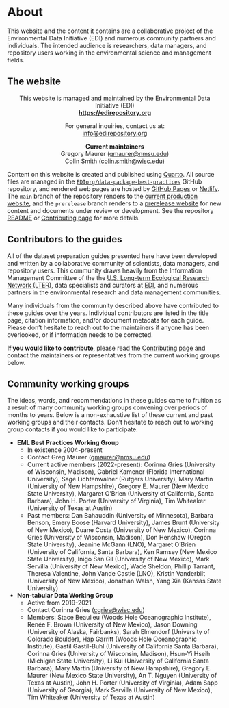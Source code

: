 # About {.unnumbered}

This website and the content it contains are a collaborative project of the Environmental Data Initiative (EDI) and numerous community partners and individuals. The intended audience is researchers, data managers, and repository users working in the environmental science and management fields.

## The website

::: {style='text-align:center;'}

This website is managed and maintained by the Environmental Data Initiative (EDI)  
**<https://edirepository.org>**

For general inquiries, contact us at:  
<info@edirepository.org>

**Current maintainers**  
Gregory Maurer (<gmaurer@nmsu.edu>)  
Colin Smith (<colin.smith@wisc.edu>)

:::

Content on this website is created and published using [Quarto](https://quarto.org/). All source files are managed in the [`EDIorg/data-package-best-practices`](https://github.com/EDIorg/data-package-best-practices) GitHub repository, and rendered web pages are hosted by [GitHub Pages](https://pages.github.com) or [Netlify](https://netlify.app). The `main` branch of the repository renders to the [current production website](https://ediorg.github.io/data-package-best-practices/), and the `prerelease` branch renders to a [prerelease website](https://prerelease-edi-docs.netlify.app/) for new content and documents under review or development.  See the repository [README](https://github.com/EDIorg/data-package-best-practices) or [Contributing page](contributing.qmd) for more details.


## Contributors to the guides

All of the dataset preparation guides presented here have been developed and written by a collaborative community of scientists, data managers, and repository users. This community draws heavily from the Information Management Committee of the the [U.S. Long-term Ecological Research Network (LTER)](https://lternet.edu), data specialists and curators at [EDI](https://edirepository.org), and numerous partners in the environmental research and data management communities. 

Many individuals from the community described above have contributed to these guides over the years. Individual contributors are listed in the title page, citation information, and/or document metadata for each guide. Please don't hesitate to reach out to the maintainers if anyone has been overlooked, or if information needs to be corrected.

**If you would like to contribute**, please read the [Contributing page](contributing.qmd) and contact the maintainers or representatives from the current working groups below.

## Community working groups

The ideas, words, and recommendations in these guides came to fruition as a result of many community working groups convening over periods of months to years. Below is a non-exhaustive list of these current and past working groups and their contacts. Don't hesitate to reach out to working group contacts if you would like to participate.

* **EML Best Practices Working Group**
  - In existence 2004-present
  - Contact Greg Maurer (<gmaurer@nmsu.edu>)
  - Current active members (2022-present): Corinna Gries (University of Wisconsin, Madison), Gabriel Kamener (Florida International University), Sage Lichtenwalner (Rutgers University), Mary Martin (University of New Hampshire), Gregory E. Maurer (New Mexico State University), Margaret O’Brien (University of California, Santa Barbara), John H. Porter (University of Virginia), Tim Whiteaker (University of Texas at Austin)
  - Past members: Dan Bahauddin (University of Minnesota), Barbara Benson, Emery Boose (Harvard University), James Brunt
 (University of New Mexico), Duane Costa (University of New Mexico), Corinna Gries (University of Wisconsin, Madison), Don Henshaw (Oregon State University), Jeanine McGann (LNO), Margaret O’Brien (University of California, Santa Barbara), Ken Ramsey (New Mexico State University), Inigo San Gil (University of New Mexico), Mark Servilla (University of New Mexico), Wade Sheldon, Phillip Tarrant, Theresa Valentine, John Vande Castle (LNO), Kristin Vanderbilt (University of New Mexico), Jonathan Walsh, Yang Xia (Kansas State University)
  
* **Non-tabular Data Working Group**
  - Active from 2019-2021
  - Contact Corinna Gries (<cgries@wisc.edu>)
  - Members: Stace Beaulieu (Woods Hole Oceanographic Institute), Renée F. Brown (University of New Mexico), Jason Downing (University of Alaska, Fairbanks), Sarah Elmendorf (University of Colorado Boulder), Hap Garritt (Woods Hole Oceanographic Institute), Gastil Gastil-Buhl (University of California Santa Barbara), Corinna Gries (University of Wisconsin, Madison), Hsun-Yi Hseih (Michigan State University), Li Kui (University of California Santa Barbara), Mary Martin (University of New Hampshire), Gregory E. Maurer (New Mexico State University), An T. Nguyen (University of Texas at Austin), John H. Porter  (University of Virginia), Adam Sapp (University of Georgia), Mark Servilla (University of New Mexico), Tim Whiteaker (University of Texas at Austin)


